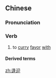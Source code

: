 ==Chinese==
{{zh-forms}}

===Pronunciation===
{{zh-pron
|m=féngyíng
|cat=v
}}

===Verb===
{{zh-verb}}

# {{lb|zh|literary}} to [[curry]] [[favor]] [[with]]

====Derived terms====
{{zh-der|曲意逢迎}}

[[zh:逢迎]]